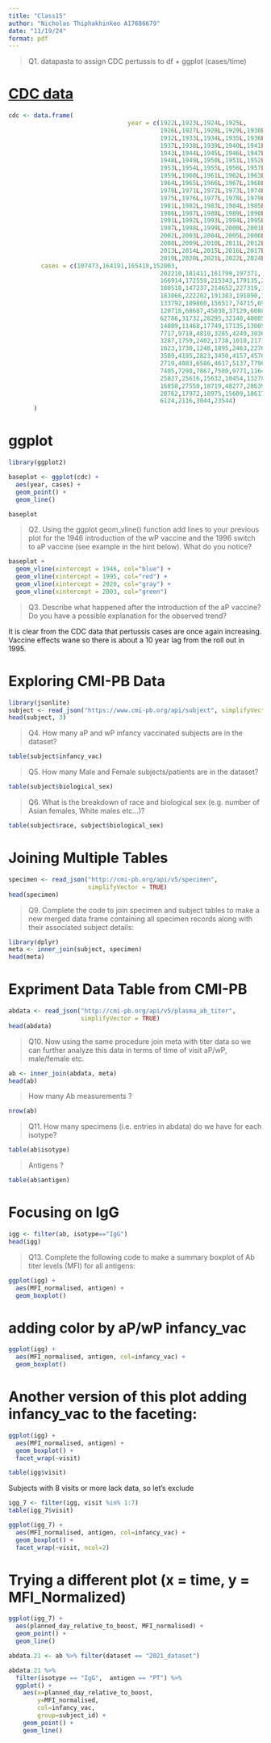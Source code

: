 ```yaml
---
title: "Class15"
author: "Nicholas Thiphakhinkeo A17686679"
date: "11/19/24"
format: pdf
---
```

> Q1. datapasta to assign CDC pertussis to df + ggplot (cases/time)

# [CDC data](https://www.cdc.gov/pertussis/php/surveillance/pertussis-cases-by-year.html?CDC_AAref_Val=https://www.cdc.gov/pertussis/surv-reporting/cases-by-year.html)
```r
cdc <- data.frame(
                                 year = c(1922L,1923L,1924L,1925L,
                                          1926L,1927L,1928L,1929L,1930L,1931L,
                                          1932L,1933L,1934L,1935L,1936L,
                                          1937L,1938L,1939L,1940L,1941L,1942L,
                                          1943L,1944L,1945L,1946L,1947L,
                                          1948L,1949L,1950L,1951L,1952L,
                                          1953L,1954L,1955L,1956L,1957L,1958L,
                                          1959L,1960L,1961L,1962L,1963L,
                                          1964L,1965L,1966L,1967L,1968L,1969L,
                                          1970L,1971L,1972L,1973L,1974L,
                                          1975L,1976L,1977L,1978L,1979L,1980L,
                                          1981L,1982L,1983L,1984L,1985L,
                                          1986L,1987L,1988L,1989L,1990L,
                                          1991L,1992L,1993L,1994L,1995L,1996L,
                                          1997L,1998L,1999L,2000L,2001L,
                                          2002L,2003L,2004L,2005L,2006L,2007L,
                                          2008L,2009L,2010L,2011L,2012L,
                                          2013L,2014L,2015L,2016L,2017L,2018L,
                                          2019L,2020L,2021L,2022L,2024L),
         cases = c(107473,164191,165418,152003,
                                          202210,181411,161799,197371,
                                          166914,172559,215343,179135,265269,
                                          180518,147237,214652,227319,103188,
                                          183866,222202,191383,191890,109873,
                                          133792,109860,156517,74715,69479,
                                          120718,68687,45030,37129,60886,
                                          62786,31732,28295,32148,40005,
                                          14809,11468,17749,17135,13005,6799,
                                          7717,9718,4810,3285,4249,3036,
                                          3287,1759,2402,1738,1010,2177,2063,
                                          1623,1730,1248,1895,2463,2276,
                                          3589,4195,2823,3450,4157,4570,
                                          2719,4083,6586,4617,5137,7796,6564,
                                          7405,7298,7867,7580,9771,11647,
                                          25827,25616,15632,10454,13278,
                                          16858,27550,18719,48277,28639,32971,
                                          20762,17972,18975,15609,18617,
                                          6124,2116,3044,23544)
       )
```
# ggplot
```r
library(ggplot2)

baseplot <- ggplot(cdc) +
  aes(year, cases) +
  geom_point() +
  geom_line()

baseplot
```

> Q2. Using the ggplot geom_vline() function add lines to your previous plot for the 1946 introduction of the wP vaccine and the 1996 switch to aP vaccine (see example in the hint below). What do you notice?

```r
baseplot +
  geom_vline(xintercept = 1946, col="blue") +
  geom_vline(xintercept = 1995, col="red") +
  geom_vline(xintercept = 2020, col="gray") +
  geom_vline(xintercept = 2003, col="green")
```

> Q3. Describe what happened after the introduction of the aP vaccine? Do you have a possible explanation for the observed trend?

It is clear from the CDC data that pertussis cases are once again increasing. Vaccine effects wane so there is about a 10 year lag from the roll out in 1995.

# Exploring CMI-PB Data

```r
library(jsonlite)
subject <- read_json("https://www.cmi-pb.org/api/subject", simplifyVector = TRUE) 
head(subject, 3)

```

> Q4. How many aP and wP infancy vaccinated subjects are in the dataset?

```r
table(subject$infancy_vac)
```

> Q5. How many Male and Female subjects/patients are in the dataset? 

```r
table(subject$biological_sex)
```

> Q6. What is the breakdown of race and biological sex (e.g. number of Asian females, White males etc…)?

```r
table(subject$race, subject$biological_sex)
```
# Joining Multiple Tables
```r
specimen <- read_json("http://cmi-pb.org/api/v5/specimen",
                      simplifyVector = TRUE)
head(specimen)
```

> Q9. Complete the code to join specimen and subject tables to make a new merged data frame containing all specimen records along with their associated subject details:

```r
library(dplyr)
meta <- inner_join(subject, specimen)
head(meta)
```
# Expriment Data Table from CMI-PB

```r
abdata <- read_json("http://cmi-pb.org/api/v5/plasma_ab_titer",
                    simplifyVector = TRUE)
head(abdata)
```

> Q10. Now using the same procedure join meta with titer data so we can further analyze this data in terms of time of visit aP/wP, male/female etc.

```r
ab <- inner_join(abdata, meta)
head(ab)
```
> How many Ab measurements ?

```r
nrow(ab)
```

> Q11. How many specimens (i.e. entries in abdata) do we have for each isotype?

```r
table(ab$isotype)
```

> Antigens ?

```r
table(ab$antigen)
```

# Focusing on IgG
```r
igg <- filter(ab, isotype=="IgG")
head(igg)
```

> Q13. Complete the following code to make a summary boxplot of Ab titer levels (MFI) for all antigens:

```r
ggplot(igg) +
  aes(MFI_normalised, antigen) +
  geom_boxplot()
```
# adding color by aP/wP infancy_vac
```r
ggplot(igg) +
  aes(MFI_normalised, antigen, col=infancy_vac) +
  geom_boxplot()
```
# Another version of this plot adding infancy_vac to the faceting:
```r
ggplot(igg) +
  aes(MFI_normalised, antigen) +
  geom_boxplot() +
  facet_wrap(~visit)
```
```r
table(igg$visit)
```
Subjects with 8 visits or more lack data, so let's exclude
```r
igg_7 <- filter(igg, visit %in% 1:7)
table(igg_7$visit)
```

```r
ggplot(igg_7) +
  aes(MFI_normalised, antigen, col=infancy_vac) +
  geom_boxplot() +
  facet_wrap(~visit, ncol=2)
```
# Trying a different plot (x = time, y = MFI_Normalized)
```r
ggplot(igg_7) +
  aes(planned_day_relative_to_boost, MFI_normalised) +
  geom_point() +
  geom_line() 
```

```r
abdata.21 <- ab %>% filter(dataset == "2021_dataset")

abdata.21 %>% 
  filter(isotype == "IgG",  antigen == "PT") %>%
  ggplot() +
    aes(x=planned_day_relative_to_boost,
        y=MFI_normalised,
        col=infancy_vac,
        group=subject_id) +
    geom_point() +
    geom_line() 
```

